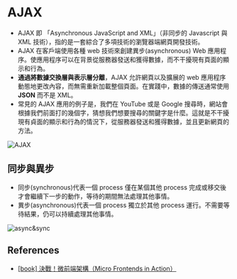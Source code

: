 # AJAX

- AJAX 即 「Asynchronous JavaScript and XML」（非同步的 Javascript 與 XML 技術），指的是一套綜合了多項技術的瀏覽器端網頁開發技術。
- AJAX 在客戶端使用各種 web 技術來創建異步(asynchronous) Web 應用程序。使應用程序可以在背景從服務器發送和獲得數據，而不干擾現有頁面的顯示和行為。
- **通過將數據交換層與表示層分離**，AJAX 允許網頁以及擴展的 web 應用程序動態地更改內容，而無需重新加載整個頁面。在實踐中，數據的傳送通常使用 **JSON** 而不是 XML。
- 常見的 AJAX 應用的例子是，我們在 YouTube 或是 Google 搜尋時，網站會根據我們前面打的幾個字，猜想我們想要搜尋的關鍵字是什麼。這就是不干擾現有貞面的顯示和行為的情況下，從服務器發送和獲得數據，並且更新網頁的方法。

![AJAX](/ajax.jpg)

## 同步與異步

- 同步(synchronous)代表一個 process 僅在某個其他 process 完成或移交後才會繼續下一步的動作，等待的期間無法處理其他事情。
- 異步(asynchronous)代表一個 process 獨立於其他 process 運行。不需要等待結果，仍可以持續處理其他事情。

![async&sync](/async&sync.jpg)

## References

- [[book] 決戰！微前端架構（Micro Frontends in Action）](https://pjchender.dev/system-design-and-architecture/note-book-microfrontend-in-action/#%E4%BD%BF%E7%94%A8-ajax)
